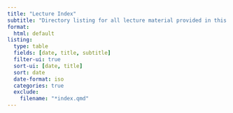 ```yaml
---
title: "Lecture Index"
subtitle: "Directory listing for all lecture material provided in this course."
format:
  html: default
listing: 
  type: table
  fields: [date, title, subtitle]
  filter-ui: true
  sort-ui: [date, title]
  sort: date
  date-format: iso
  categories: true
  exclude:
    filename: "*index.qmd"
---
```

